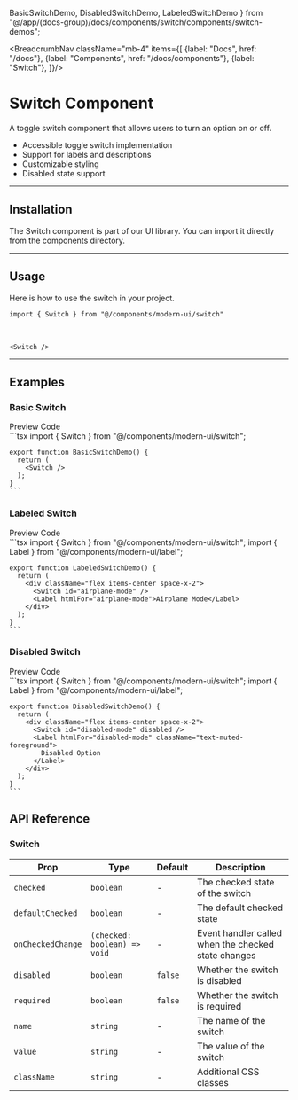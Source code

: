   BasicSwitchDemo,
  DisabledSwitchDemo,
  LabeledSwitchDemo
} from "@/app/(docs-group)/docs/components/switch/components/switch-demos";

<BreadcrumbNav className="mb-4" items={[
  {label: "Docs", href: "/docs"},
  {label: "Components", href: "/docs/components"},
  {label: "Switch"},
]}/>

<PreviewSwitch/>

# Switch Component

A toggle switch component that allows users to turn an option on or off.

- Accessible toggle switch implementation
- Support for labels and descriptions
- Customizable styling
- Disabled state support

---

## Installation

The Switch component is part of our UI library. You can import it directly from the components directory.

<SwitchInstallation/>

---

## Usage

Here is how to use the switch in your project.

```tsx
import { Switch } from "@/components/modern-ui/switch"
```

<br/>

```tsx
<Switch />
```

---

## Examples

### Basic Switch

<Tabs defaultValue="preview">
  <TabsList>
    <TabsTrigger value="preview">Preview</TabsTrigger>
    <TabsTrigger value="code">Code</TabsTrigger>
  </TabsList>
  <TabsContent value="preview" className="p-6 border rounded-md mt-2 relative min-h-[150px]">
    <div className="absolute inset-0 bg-[radial-gradient(#80808080_1px,transparent_1px)] [background-size:16px_16px] opacity-50"></div>
    <div className="flex justify-center items-center h-full z-10 relative min-h-[150px] not-prose">
      <BasicSwitchDemo />
    </div>
  </TabsContent>
  <TabsContent value="code">
    ```tsx
    import { Switch } from "@/components/modern-ui/switch";

    export function BasicSwitchDemo() {
      return (
        <Switch />
      );
    }
    ```
  </TabsContent>
</Tabs>

### Labeled Switch

<Tabs defaultValue="preview">
  <TabsList>
    <TabsTrigger value="preview">Preview</TabsTrigger>
    <TabsTrigger value="code">Code</TabsTrigger>
  </TabsList>
  <TabsContent value="preview" className="p-6 border rounded-md mt-2 relative min-h-[150px]">
    <div className="absolute inset-0 bg-[radial-gradient(#80808080_1px,transparent_1px)] [background-size:16px_16px] opacity-50"></div>
    <div className="flex justify-center items-center h-full z-10 relative min-h-[150px] not-prose">
      <LabeledSwitchDemo />
    </div>
  </TabsContent>
  <TabsContent value="code">
    ```tsx
    import { Switch } from "@/components/modern-ui/switch";
    import { Label } from "@/components/modern-ui/label";

    export function LabeledSwitchDemo() {
      return (
        <div className="flex items-center space-x-2">
          <Switch id="airplane-mode" />
          <Label htmlFor="airplane-mode">Airplane Mode</Label>
        </div>
      );
    }
    ```
  </TabsContent>
</Tabs>

### Disabled Switch

<Tabs defaultValue="preview">
  <TabsList>
    <TabsTrigger value="preview">Preview</TabsTrigger>
    <TabsTrigger value="code">Code</TabsTrigger>
  </TabsList>
  <TabsContent value="preview" className="p-6 border rounded-md mt-2 relative min-h-[150px]">
    <div className="absolute inset-0 bg-[radial-gradient(#80808080_1px,transparent_1px)] [background-size:16px_16px] opacity-50"></div>
    <div className="flex justify-center items-center h-full z-10 relative min-h-[150px] not-prose">
      <DisabledSwitchDemo />
    </div>
  </TabsContent>
  <TabsContent value="code">
    ```tsx
    import { Switch } from "@/components/modern-ui/switch";
    import { Label } from "@/components/modern-ui/label";

    export function DisabledSwitchDemo() {
      return (
        <div className="flex items-center space-x-2">
          <Switch id="disabled-mode" disabled />
          <Label htmlFor="disabled-mode" className="text-muted-foreground">
            Disabled Option
          </Label>
        </div>
      );
    }
    ```
  </TabsContent>
</Tabs>


## API Reference

### Switch

| Prop | Type | Default | Description |
|------|------|---------|-------------|
| `checked` | `boolean` | - | The checked state of the switch |
| `defaultChecked` | `boolean` | - | The default checked state |
| `onCheckedChange` | `(checked: boolean) => void` | - | Event handler called when the checked state changes |
| `disabled` | `boolean` | `false` | Whether the switch is disabled |
| `required` | `boolean` | `false` | Whether the switch is required |
| `name` | `string` | - | The name of the switch |
| `value` | `string` | - | The value of the switch |
| `className` | `string` | - | Additional CSS classes | 